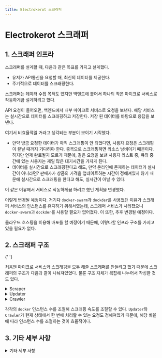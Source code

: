 ```yaml
---
title: Electrokerot 스크래퍼
---
```


# Electrokerot 스크래퍼



## 1. 스크래퍼 인프라

<Screenshot alt="인프라" src={InfraScreenshot} caption="인프라" />

스크래퍼를 설계할 때, 다음과 같은 목표를 가지고 설계했다.

- 유저가 API통신을 요청할 때, 최신의 데이터를 제공한다.
- 주기적으로 데이터를 스크래핑한다.

스크래퍼는 데이터 수집 목적도 있지만 백엔드에 붙어서 하나의 작은 마이크로 서비스로
작동하게끔 설계하려고 했다.

API 요청이 들어오면, 백엔드에서 내부 마이크로 서비스로 요청을 보낸다. 해당 서비스는
실시간으로 데이터를 스크래핑하고 저장한다. 저장 된 데이터를 바탕으로 응답을 보낸다.

여기서 비효율적일 거라고 생각되는 부분이 보이기 시작했다.

- 만약 방금 요청한 데이터가 아직 스크래핑이 안 되었다면, 사용자 요청은 스크래핑이 끝날 때까지 기다려야 한다.
  중복으로 스크래핑하면 리소스 낭비이기 때문이다. 하지만 언제 완료될지 모르기 때문에,
  같은 요청을 보낸 사용자 리스트 중, 큐의 중간에 있는 사용자는 제일 많은 대기시간을 가지게 된다.
- 데이터를 실시간으로 스크래핑한다고 해도, 만약 온라인에 존재하는 데이터가 실시간이 아니라면?
  판매자가 상품의 가격을 업데이트하는 시간이 정해져있지 않기 때문에 실시간으로
  스크래핑을 한다고 해도, 실시간이 아닐 수 있다.

이 같은 이유에서 서비스로 작동하게끔 하려고 했던 계획을 변경했다.


<Screenshot
  alt="변경된 인프라"
  src={InfraModifiedScreenshot}
  caption="변경된 인프라"
/>

이렇게 변경될 예정이다. 거기다 `docker-swarm`과 `dockder`를 사용했던 이유가 스크래퍼 서비스의 인스턴스를
유지하기 위해서였는데, 스크래퍼 서비스가 사라졌으니 `docker-swarm`과 `dockder`를 사용할 필요가 없어졌다.
이 또한, 추후 변경될 예정이다.

클라우드 호스팅을 이용해 배포를 할 예정이기 때문에, 이렇다할 인프라 구조를 가지고 있을 필요가 없다.

## 2. 스크래퍼 구조

<Screenshot alt="플로우차트" src={FlowChartScreenshot} caption="플로우차트" />{' '}

<Screenshot
  alt="스크래퍼 구조"
  src={ScraperStructureScreenshot}
  caption="스크래퍼 구조"
/>

처음엔 마이크로 서비스와 스크래핑을 모두 해줄 스크래퍼를 만들려고 했기 때문에 스크래퍼의 구조가
다음과 같이 나눠져있었다. 물론 구조 자체가 복잡해 나누어서 작성한 것도 있다.

<details>
  <summary>Scraper</summary>

단일 프로세스 엔트리 포인트, json 설정 파일을 파싱하여 스크래핑을 준비한다.

</details>

<details>
  <summary>Updater</summary>

Scraper에서 받은 요청을 Crawler로 보내고 응답을 가지고 db를 업데이트 한다.

</details>

<details>
  <summary>Crawler</summary>

받은 요청에 따라 스크래핑 후 데이터를 재단하여 리턴한다. 인스턴스의 네트워크가 `tor`를
통해 이루어지기 때문에, 익명화가 되어있다.

</details>

각각의 `docker` 인스턴스 수를 조절해 스크래핑 속도를 조절할 수 있다.
`Updater`와 `Crawler`가 현재 상태에서 한 번에 처리할 수 있는 요청도 정해져있기 때문에,
해당 비율에 따라 인스턴스 수를 조절하는 것이 효율적이다.

## 3. 기타 세부 사항

<details>
  <summary>기타 세부 사항</summary>

**스크래핑 속도 조절**

- Updater 인스턴스 수 - 한 번의 트랜잭션으로 업데이트되는 도큐먼트 조절
- Crawler 인스턴스 수 - 스크래핑 속도 조절

Updater와 Crawler 모두 request limiter를 통해 한 번에 처리할 수 있는 요청의 양을 조절한다.

- Updater: (default: 10)
- Crawler (default: 3)

스크래핑을 하는 Crawler의 request limiter를 올릴 경우 ip차단의 가능성이 있음

Updater의 수가 많을 수록 업데이트 속도가 빨라지지만, Crawler의 request limiter(default: 3) 때문에 병목이 있음으로, Updater와 Crawler의 전체적인 밸런스가 중요하다. 토르 네트워크를 우회한 요청의 경우, http 요청 완료에 요청 당 평균 1.5분의 시간이 소요되고 전체 처리 과정의 오버헤드를 감안하여 rest api 요청 처리 시간을 1.75분으로 산정한다. 이를 기준으로 노드 인스턴스의 수를 적절하게 조절하면 되겠다.

**로컬 환경에서 실행 (개발 환경)**

MongoDB와 Redis가 설치되어 있어야 한다. Scraper, Updater, Crawler 실행 순서는 상관 없다.

`npm run start`

Redis의 경우, 보안 취약점 때문에 기본적인 패스워드가 없을 경우, 실행 후 단시간 내 멀웨어에 감염되기 때문에 패스워드 보안을 설정해야 한다.

`redis-server —requirepass electrokerot`

어떤 경로로 감염되는지는 모르겠지만 추후 사용하는 도커 이미지들도 권한상승(privilege escalation) 공격에 잠재적으로 노출될 위험이 있는 거 같다.

[https://www.trendmicro.com/en_us/research/20/d/exposed-redis-instances-abused-for-remote-code-execution-cryptocurrency-mining.html](https://www.trendmicro.com/en_us/research/20/d/exposed-redis-instances-abused-for-remote-code-execution-cryptocurrency-mining.html)

**도커 환경에서 실행 (실제 스크래핑 환경)**

배포 환경에서는 (NODE_ENV=production) 프록시가 없다면 실행되지 않는다.

**로컬 컨테이너 레지스트리 생성**

도커 스웜을 사용하기 위해선 레지스트리가 필요함으로, 로컬에 생성한다.

`docker service create --name registry --publish published=5000,target=5000 registry:2`

**볼륨 생성**

redis 데이터가 보존되며, 서비스 재실행시 볼륨이나 redis를 초기화 해주어야 한다.

`docker create volume electrokerot-redis`

docker-compose.yml 파일이 있는 위치에서 실행해야 한다.

**도커 이미지 빌드**

`docker compose build`

**도커 이미지를 로컬 레지스트리로 푸쉬**

`docker compose push`

**도커 스웜 실행**

`docker swarm init`

`docker stack deploy -c docker-compose.yml collector`

스웜이 실행 된 후, 스크래핑 속도를 올리기 위해 노드 인스턴스 수를 순서에 맞게 스케일 아웃한다.

`docker service scale collector_tor=15`

`docker service scale collector_crawler=35`

`docker service scale collector_updater=15`

docker compose 3.0 이상에서 서비스 시작 순서를 보장하는 오케스트레이션 기능이 없기 때문에 수십개의 replicas를 한 번에 시작하면 서비스가 정상적으로 시작되지 않는다. 때문에 적은 수의 인스턴스를 정상적으로 올린 뒤에 스케일링 해야한다.

리눅스 환경이나 wsl bash 환경에서 다음 명령어로 서비스 상태를 확인한다.

전체 서비스 상태 확인

`watch -n 1 docker service ls`

`docker service logs collector_scraper`

`docker service logs collector_updater`

`docker service logs collector_crawler`

**오류**

토르를 우회하는 요청이다보니 다양한 네트워크 오류가 발생한다. 아직 명확한 이유는 모르겠으며, 한 번 스크래핑 후 남은 목록을 다시 스크래핑하는 방법 밖에는 없어보인다. 네트워크 오류 외 아직 여러 버그가 존재함

**실행 환경 사양**

3.6Ghz 8코어 16쓰레드, 32GB 메모리 환경

**속도**

1개의 요청은 1개의 페이지나 1개의 ajax요청으로 생각하고, 8000개의 요청을 완료하는데 대략 2시간 정도 걸린다.

</details>
